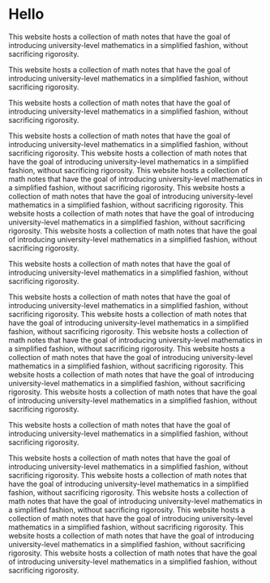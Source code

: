 ---
---

# Hello

This website hosts a collection of math notes that have the goal of introducing university-level mathematics in a
simplified fashion, without sacrificing rigorosity.

This website hosts a collection of math notes that have the goal of introducing university-level mathematics in a simplified fashion, without sacrificing rigorosity.

This website hosts a collection of math notes that have the goal of introducing university-level mathematics in a simplified fashion, without sacrificing rigorosity.

This website hosts a collection of math notes that have the goal of introducing university-level mathematics in a simplified fashion, without sacrificing rigorosity.
This website hosts a collection of math notes that have the goal of introducing university-level mathematics in a simplified fashion, without sacrificing rigorosity.
This website hosts a collection of math notes that have the goal of introducing university-level mathematics in a simplified fashion, without sacrificing rigorosity.
This website hosts a collection of math notes that have the goal of introducing university-level mathematics in a simplified fashion, without sacrificing rigorosity.
This website hosts a collection of math notes that have the goal of introducing university-level mathematics in a simplified fashion, without sacrificing rigorosity.
This website hosts a collection of math notes that have the goal of introducing university-level mathematics in a simplified fashion, without sacrificing rigorosity.

This website hosts a collection of math notes that have the goal of introducing university-level mathematics in a simplified fashion, without sacrificing rigorosity.

This website hosts a collection of math notes that have the goal of introducing university-level mathematics in a simplified fashion, without sacrificing rigorosity.
This website hosts a collection of math notes that have the goal of introducing university-level mathematics in a simplified fashion, without sacrificing rigorosity.
This website hosts a collection of math notes that have the goal of introducing university-level mathematics in a simplified fashion, without sacrificing rigorosity.
This website hosts a collection of math notes that have the goal of introducing university-level mathematics in a simplified fashion, without sacrificing rigorosity.
This website hosts a collection of math notes that have the goal of introducing university-level mathematics in a simplified fashion, without sacrificing rigorosity.
This website hosts a collection of math notes that have the goal of introducing university-level mathematics in a simplified fashion, without sacrificing rigorosity.

This website hosts a collection of math notes that have the goal of introducing university-level mathematics in a simplified fashion, without sacrificing rigorosity.

This website hosts a collection of math notes that have the goal of introducing university-level mathematics in a simplified fashion, without sacrificing rigorosity.
This website hosts a collection of math notes that have the goal of introducing university-level mathematics in a simplified fashion, without sacrificing rigorosity.
This website hosts a collection of math notes that have the goal of introducing university-level mathematics in a simplified fashion, without sacrificing rigorosity.
This website hosts a collection of math notes that have the goal of introducing university-level mathematics in a simplified fashion, without sacrificing rigorosity.
This website hosts a collection of math notes that have the goal of introducing university-level mathematics in a simplified fashion, without sacrificing rigorosity.
This website hosts a collection of math notes that have the goal of introducing university-level mathematics in a simplified fashion, without sacrificing rigorosity.
